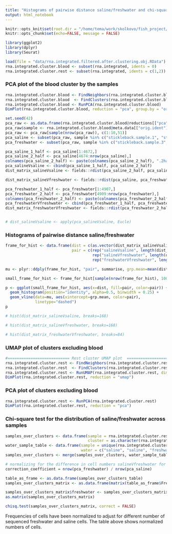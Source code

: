 ```yaml
---
title: "Histograms of pairwise distance saline/freshwater and chi-square test for phenotype distribution in clusters"
output: html_notebook
---
```


```r
knitr::opts_knit$set(root.dir = "/home/tema/work/skolkovo/fish_project/")
knitr::opts_chunk$set(echo=FALSE, message = FALSE)
```

```r
library(ggplot2)
library(dplyr)
library(Seurat)
```

```r
load(file = "data/rna.integrated.filtered.after.clustering.obj.RData")
rna.integrated.cluster.blood <- subset(rna.integrated, idents = 0)
rna.integrated.cluster.rest <- subset(rna.integrated, idents = c(1,2))
```

### PCA plot of the blood cluster by the samples

```r
rna.integrated.cluster.blood <- FindNeighbors(rna.integrated.cluster.blood, dims = 1:15)
rna.integrated.cluster.blood  <- FindClusters(rna.integrated.cluster.blood, resolution = 0.3)
rna.integrated.cluster.blood <- RunPCA(rna.integrated.cluster.blood)
DimPlot(rna.integrated.cluster.blood, reduction = "pca", group.by = "orig.ident")
```

```r
set.seed(42)
pca_raw <- as.data.frame(rna.integrated.cluster.blood@reductions[["pca"]]@cell.embeddings)
pca_raw$sample <- rna.integrated.cluster.blood@meta.data[["orig.ident"]]
pca_raw <- pca_raw[sample(nrow(pca_raw)), c(1:10,51)]
pca_saline <- subset(pca_raw, sample %in% c("stickleback.sample.1", "stickleback.sample.2"))[,1:10]
pca_freshwater <- subset(pca_raw, sample %in% c("stickleback.sample.3", "stickleback.sample.4"))[,1:10]

pca_saline_1_half <- pca_saline[1:4672,]
pca_saline_2_half <- pca_saline[4674:nrow(pca_saline),]
colnames(pca_saline_2_half) <- paste(colnames(pca_saline_2_half), ".2half", sep="")
pca_salineVsaline <- cbind(pca_saline_1_half, pca_saline_2_half)
dist_matrix_salineVsaline <- fields::rdist(pca_saline_2_half, pca_saline_2_half)

dist_matrix_salineVfreshwater <- fields::rdist(pca_saline, pca_freshwater[1:nrow(pca_saline),])

pca_freshwater_1_half <- pca_freshwater[1:4907,]
pca_freshwater_2_half <- pca_freshwater[4909:nrow(pca_freshwater),]
colnames(pca_freshwater_2_half) <- paste(colnames(pca_freshwater_2_half), ".2half", sep="")
pca_freshwaterVfreshwater <- cbind(pca_freshwater_1_half, pca_freshwater_2_half)
dist_matrix_freshwaterVfreshwater <- fields::rdist(pca_freshwater_2_half, pca_freshwater_2_half)


# dist_salineVsaline <- apply(pca_salineVsaline, Eucle)
```

### Histograms of pairwise distance saline/freshwater

```r
frame_for_hist <- data.frame(dist = c(as.vector(dist_matrix_salineVsaline), as.vector(dist_matrix_salineVfreshwater), as.vector(dist_matrix_freshwaterVfreshwater)),
                             pair = c(rep("salineVsaline", length(dist_matrix_salineVsaline)),
                                      rep("salineVfreshwater", length(dist_matrix_salineVfreshwater)),
                                      rep("freshwaterVfreshwater", length(dist_matrix_freshwaterVfreshwater))))

mu <- plyr::ddply(frame_for_hist, "pair", summarise, grp.mean=mean(dist))

small_frame_for_hist <- frame_for_hist[sample(nrow(frame_for_hist), 1000000),]

p <- ggplot(small_frame_for_hist, aes(x=dist, fill=pair, color=pair)) +
  geom_histogram(position="identity", alpha=0.5, binwidth = 0.25) + 
  geom_vline(data=mu, aes(xintercept=grp.mean, color=pair),
             linetype="dashed")
p
```




```r
# hist(dist_matrix_salineVsaline, breaks=168)
```

```r
# hist(dist_matrix_salineVfreshwater, breaks=168)
```

```r
# hist(dist_matrix_freshwaterVfreshwater, breaks=84)
```

### UMAP plot of clusters excluding blood

```r
#=========================== Rest cluster UMAP plot  =================================
rna.integrated.cluster.rest <- FindNeighbors(rna.integrated.cluster.rest, dims = 1:15)
rna.integrated.cluster.rest  <- FindClusters(rna.integrated.cluster.rest, resolution = 0.15)
rna.integrated.cluster.rest <- RunUMAP(rna.integrated.cluster.rest, dims = 1:15)
DimPlot(rna.integrated.cluster.rest, reduction = "umap")
```

### PCA plot of clusters excluding blood

```r
rna.integrated.cluster.rest <- RunPCA(rna.integrated.cluster.rest)
DimPlot(rna.integrated.cluster.rest, reduction = "pca")
```

### Chi-square test for the distribution of saline/freshwater across samples

```r
samples_over_clusters <- data.frame(sample = rna.integrated.cluster.rest@meta.data[["orig.ident"]],
                                    cluster = as.character(rna.integrated.cluster.rest@active.ident))
water_sample_table <- data.frame(sample = unique(rna.integrated.cluster.rest@meta.data[["orig.ident"]]),
                                 water = c("saline", "saline", "freshwater", "freshwater"))
samples_over_clusters <- merge(samples_over_clusters, water_sample_table, by = "sample")

# normalizing for the difference in cell numbers salineVfreshwater for the whole run
correction_coefficient = nrow(pca_freshwater) / nrow(pca_saline)

table_as_frame <- as.data.frame(samples_over_clusters_table)
samples_over_clusters_matrix <- as.data.frame(matrix(table_as_frame$Freq, ncol=2, dimnames = list(unique(table_as_frame$Var1), unique(table_as_frame$Var2))))

samples_over_clusters_matrix$freshwater <- samples_over_clusters_matrix$freshwater / correction_coefficient
as.matrix(samples_over_clusters_matrix)

chisq.test(samples_over_clusters_matrix, correct = FALSE)
```

Frequencies of cells have been normalized to adjust for different number of sequenced freshwater and saline cells. The table above shows normalized numbers of cells.



